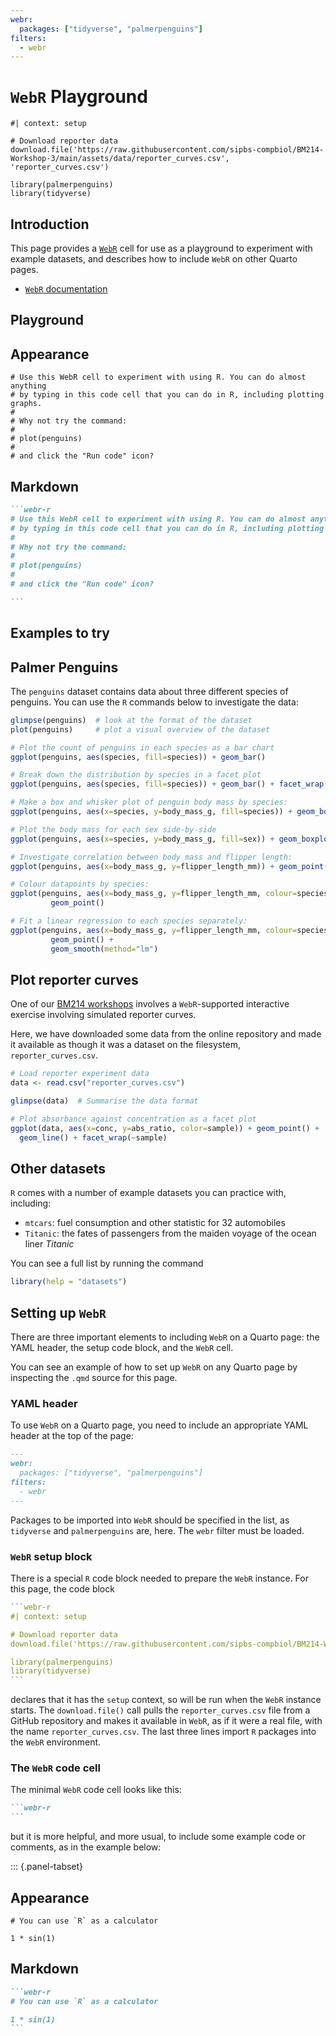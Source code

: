 ```yaml
---
webr:
  packages: ["tidyverse", "palmerpenguins"]
filters:
  - webr
---
```


# `WebR` Playground

```webr-r
#| context: setup

# Download reporter data
download.file('https://raw.githubusercontent.com/sipbs-compbiol/BM214-Workshop-3/main/assets/data/reporter_curves.csv', 'reporter_curves.csv')

library(palmerpenguins)
library(tidyverse)
```

## Introduction

This page provides a [`WebR`](https://docs.r-wasm.org/webr/latest/) cell for use as a playground to experiment with example datasets, and describes how to include `WebR` on other Quarto pages.

- [`WebR` documentation](https://docs.r-wasm.org/webr/latest/)

## Playground

::: {.panel-tabset}

## Appearance

```webr-r
# Use this WebR cell to experiment with using R. You can do almost anything
# by typing in this code cell that you can do in R, including plotting graphs.
#
# Why not try the command:
#
# plot(penguins)
#
# and click the "Run code" icon?

```

## Markdown

~~~markdown
```webr-r
# Use this WebR cell to experiment with using R. You can do almost anything
# by typing in this code cell that you can do in R, including plotting graphs.
#
# Why not try the command:
#
# plot(penguins)
#
# and click the "Run code" icon?

```
~~~

:::


## Examples to try

::: {.panel-tabset}

## Palmer Penguins

The `penguins` dataset contains data about three different species of penguins. You can use the `R` commands below to investigate the data:

```r
glimpse(penguins)  # look at the format of the dataset
plot(penguins)     # plot a visual overview of the dataset

# Plot the count of penguins in each species as a bar chart
ggplot(penguins, aes(species, fill=species)) + geom_bar()

# Break down the distribution by species in a facet plot
ggplot(penguins, aes(species, fill=species)) + geom_bar() + facet_wrap(~sex)

# Make a box and whisker plot of penguin body mass by species:
ggplot(penguins, aes(x=species, y=body_mass_g, fill=species)) + geom_boxplot()

# Plot the body mass for each sex side-by-side
ggplot(penguins, aes(x=species, y=body_mass_g, fill=sex)) + geom_boxplot()

# Investigate correlation between body mass and flipper length:
ggplot(penguins, aes(x=body_mass_g, y=flipper_length_mm)) + geom_point()

# Colour datapoints by species:
ggplot(penguins, aes(x=body_mass_g, y=flipper_length_mm, colour=species)) +
         geom_point()

# Fit a linear regression to each species separately:
ggplot(penguins, aes(x=body_mass_g, y=flipper_length_mm, colour=species)) +
         geom_point() +
         geom_smooth(method="lm")
```

## Plot reporter curves

One of our [BM214 workshops](https://sipbs-compbiol.github.io/BM214-Workshop-3/) involves a `WebR`-supported interactive exercise involving simulated reporter curves.

Here, we have downloaded some data from the online repository and made it available as though it was a dataset on the filesystem, `reporter_curves.csv`.

```r
# Load reporter experiment data
data <- read.csv("reporter_curves.csv")

glimpse(data)  # Summarise the data format

# Plot absorbance against concentration as a facet plot
ggplot(data, aes(x=conc, y=abs_ratio, color=sample)) + geom_point() +
  geom_line() + facet_wrap(~sample)
```

## Other datasets

`R` comes with a number of example datasets you can practice with, including:

- `mtcars`: fuel consumption and other statistic for 32 automobiles
- `Titanic`: the fates of passengers from the maiden voyage of the ocean liner _Titanic_
 
You can see a full list by running the command

```r
library(help = "datasets")
```
:::

## Setting up `WebR`

There are three important elements to including `WebR` on a Quarto page: the YAML header, the setup code block, and the `WebR` cell.

You can see an example of how to set up `WebR` on any Quarto page by inspecting the `.qmd` source for this page.

### YAML header

To use `WebR` on a Quarto page, you need to include an appropriate YAML header at the top of the page:

```markdown
---
webr:
  packages: ["tidyverse", "palmerpenguins"]
filters:
  - webr
---
```

Packages to be imported into `WebR` should be specified in the list, as `tidyverse` and `palmerpenguins` are, here. The `webr` filter must be loaded.

### `WebR` setup block

There is a special `R` code block needed to prepare the `WebR` instance. For this page, the code block

~~~r
```webr-r
#| context: setup

# Download reporter data
download.file('https://raw.githubusercontent.com/sipbs-compbiol/BM214-Workshop-3/main/assets/data/reporter_curves.csv', 'reporter_curves.csv')

library(palmerpenguins)
library(tidyverse)
```
~~~

declares that it has the `setup` context, so will be run when the `WebR` instance starts. The `download.file()` call pulls the `reporter_curves.csv` file from a GitHub repository and makes it available in `WebR`, as if it were a real file, with the name `reporter_curves.csv`. The last three lines import `R` packages into the `WebR` environment.

### The `WebR` code cell

The minimal `WebR` code cell looks like this:

~~~markdown
```webr-r
```
~~~

but it is more helpful, and more usual, to include some example code or comments, as in the example below:

::: {.panel-tabset}

## Appearance

```webr-r
# You can use `R` as a calculator

1 * sin(1)
```

## Markdown

~~~markdown
```webr-r
# You can use `R` as a calculator

1 * sin(1)
```
~~~
